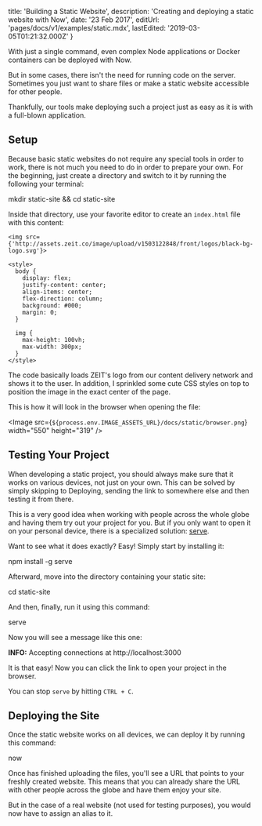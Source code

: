 

  title: 'Building a Static Website',
  description: 'Creating and deploying a static website with Now',
  date: '23 Feb 2017',
  editUrl: 'pages/docs/v1/examples/static.mdx',
  lastEdited: '2019-03-05T01:21:32.000Z'
}

With just a single command, even complex Node applications or Docker containers can be deployed with Now.

But in some cases, there isn't the need for running code on the server. Sometimes you just want to share files or make a static website accessible for other people.

Thankfully, our tools make deploying such a project just as easy as it is with a full-blown application.

## Setup

Because basic static websites do not require any special tools in order to work, there is not much you need to do in order to prepare your own. For the beginning, just create a directory and switch to it by running the following your terminal:

<TerminalInput>mkdir static-site && cd static-site</TerminalInput>

Inside that directory, use your favorite editor to create an `index.html` file with this content:

```
<img src={'http://assets.zeit.co/image/upload/v1503122848/front/logos/black-bg-logo.svg'}>

<style>
  body {
    display: flex;
    justify-content: center;
    align-items: center;
    flex-direction: column;
    background: #000;
    margin: 0;
  }

  img {
    max-height: 100vh;
    max-width: 300px;
  }
</style>
```

The code basically loads ZEIT's logo from our content delivery network and shows it to the user. In addition, I sprinkled some cute CSS styles on top to position the image in the exact center of the page.

This is how it will look in the browser when opening the file:

<Image
  src={`${process.env.IMAGE_ASSETS_URL}/docs/static/browser.png`}
  width="550"
  height="319"
/>

## Testing Your Project

When developing a static project, you should always make sure that it works on various devices, not just on your own. This can be solved by simply skipping to <InternalLink href="/docs/examples/static#deploying-the-site">Deploying</InternalLink>, sending the link to somewhere else and then testing it from there.

This is a very good idea when working with people across the whole globe and having them try out your project for you. But if you only want to open it on your personal device, there is a specialized solution: [serve](https://github.com/zeit/serve).

Want to see what it does exactly? Easy! Simply start by installing it:

<TerminalInput>npm install -g serve</TerminalInput>

Afterward, move into the directory containing your static site:

<TerminalInput>cd static-site</TerminalInput>

And then, finally, run it using this command:

<TerminalInput>serve</TerminalInput>

Now you will see a message like this one:

<TerminalOutput>
  <b style={{ fontWeight: 'normal', color: '#fd7cfc' }}>INFO:</b> Accepting
  connections at http://localhost:3000
</TerminalOutput>

It is that easy! Now you can click the link to open your project in the browser.

You can stop `serve` by hitting `CTRL + C`.

## Deploying the Site

Once the static website works on all devices, we can deploy it by running this command:

<TerminalInput>now</TerminalInput>

Once <Now color="#000" /> has finished uploading the files, you'll see a URL that points to your freshly created website. This means that you can already share the URL with other people across the globe and have them enjoy your site.

But in the case of a real website (not used for testing purposes), you would now have to <InternalLink href="/docs/features/aliases">assign an alias</InternalLink> to it.

